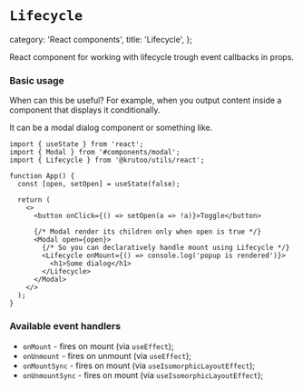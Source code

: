 # `Lifecycle`

  category: 'React components',
  title: 'Lifecycle',
};

React component for working with lifecycle trough event callbacks in props.

### Basic usage

When can this be useful? For example, when you output content inside a component that displays it conditionally.

It can be a modal dialog component or something like.

```tsx
import { useState } from 'react';
import { Modal } from '#components/modal';
import { Lifecycle } from '@krutoo/utils/react';

function App() {
  const [open, setOpen] = useState(false);

  return (
    <>
      <button onClick={() => setOpen(a => !a)}>Toggle</button>

      {/* Modal render its children only when open is true */}
      <Modal open={open}>
        {/* So you can declaratively handle mount using Lifecycle */}
        <Lifecycle onMount={() => console.log('popup is rendered')}>
          <h1>Some dialog</h1>
        </Lifecycle>
      </Modal>
    </>
  );
}
```

### Available event handlers

- `onMount` - fires on mount (via `useEffect`);
- `onUnmount` - fires on unmount (via `useEffect`);
- `onMountSync` - fires on mount (via `useIsomorphicLayoutEffect`);
- `onUnmountSync` - fires on mount (via `useIsomorphicLayoutEffect`);
